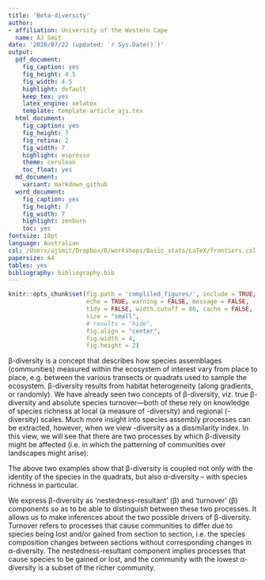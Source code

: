 ```yaml
---
title: 'Beta-diversity'
author:
- affiliation: University of the Western Cape
  name: AJ Smit
date: '2020/07/22 (updated: `r Sys.Date()`)'
output:
  pdf_document:
    fig_caption: yes
    fig_height: 4.5
    fig_width: 4.5
    highlight: default
    keep_tex: yes
    latex_engine: xelatex
    template: template-article_ajs.tex
  html_document:
    fig_caption: yes
    fig_height: 7
    fig_retina: 2
    fig_width: 7
    highlight: espresso
    theme: cerulean
    toc_float: yes
  md_document:
    variant: markdown_github
  word_document:
    fig_caption: yes
    fig_height: 7
    fig_width: 7
    highlight: zenburn
    toc: yes
fontsize: 10pt
language: Australian
csl: /Users/ajsmit/Dropbox/R/workshops/Basic_stats/LaTeX/frontiers.csl
papersize: A4
tables: yes
bibliography: bibliography.bib
---
```


```r
knitr::opts_chunk$set(fig.path = 'compliled_figures/', include = TRUE, 
                      echo = TRUE, warning = FALSE, message = FALSE, 
                      tidy = FALSE, width.cutoff = 80, cache = FALSE, 
                      size = "small",
                      # results = "hide",
                      fig.align = "center",
                      fig.width = 4,
                      fig.height = 2)
```

\section{Beta-diversity}

β-diversity is a concept that describes how species assemblages (communities) measured within the ecosystem of interest vary from place to place, e.g. between the various transects or quadrats used to sample the ecosystem. β-diversity results from habitat heterogeneity (along gradients, or randomly). We have already seen two concepts of β-diversity, viz. true β-diversity and absolute species turnover---both of these rely on knowledge of species richness at local (a measure of \textalpha-diversity) and regional (\textgamma-diversity) scales. Much more insight into species assembly processes can be extracted, however, when we view \textbeta-diversity as a dissmilarity index. In this view, we will see that there are two processes by which β-diversity might be affected (i.e. in which the patterning of communities over landscapes might arise):

```{=tex}
\begin{description}
\item[Process 1] If a region is comprised of the species A, B, C, …, M (i.e. γ-diversity is 13), a subset of the regional flora as captured by one quadrat might be species \underline{\textbf{A}}, \underline{\textbf{D}}, E, whereas in another quadrat it might be species \underline{\textbf{A}}, \underline{\textbf{D}}, F. In this instance, the α-diversity is 3 in both instances, and heterogeneity (and hence β-diversity) results from the fact that the first quadrat has species E but the other has species F. In other words, here we have the same number of species in both quadrats, but only two of the species are the same. The process responsible for this form of β-diversity is species ‘turnover’ ($\beta_\text{sim}$). Turnover refers to processes that cause communities to differ due to species being lost and/or gained from section to section, i.e. the species composition changes between sections without corresponding changes in α-diversity.

\item[Process 2] Consider again species A, B, C, …, M. Now we have the first quadrat with species \underline{\textbf{A}}, \underline{\textbf{B}}, C, D, \underline{\textbf{G}}, H (α-diversity is 6) and the second quadrat has a subset of this, e.g. only species \underline{\textbf{A}}, \underline{\textbf{B}}, \underline{\textbf{G}} (α-diversity 3). Here, β-diversity comes from the fact that even if the two places share the same species, the number of species can still differ amongst the quadrats (i.e. from place to place) due to one quadrat capturing only a subset of species present in the other. This form of \textbeta-diversity is called ‘nestedness-resultant’ \textbeta-diversity ($\beta_\text{sne}$), and it refers to  processes that cause species to be gained or lost, and the community with the lowest α-diversity is a subset of the richer community.
\end{description}
```
The above two examples show that β-diversity is coupled not only with the identity of the species in the quadrats, but also α-diversity -- with species richness in particular.

We express β-diversity as 'nestedness-resultant' (β\textsubscript{sne}) and 'turnover' (β\textsubscript{sim}) components so as to be able to distinguish between these two processes. It allows us to make inferences about the two possible drivers of β-diversity. Turnover refers to processes that cause communities to differ due to species being lost and/or gained from section to section, i.e. the species composition changes between sections without corresponding changes in α-diversity. The nestedness-resultant component implies processes that cause species to be gained or lost, and the community with the lowest α-diversity is a subset of the richer community.

